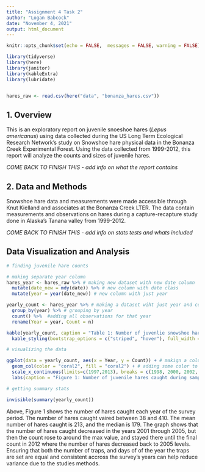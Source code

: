 ```yaml
---
title: "Assignment 4 Task 2"
author: "Logan Babcock"
date: "November 4, 2021"
output: html_document
---
```


```r
knitr::opts_chunk$set(echo = FALSE,  messages = FALSE, warning = FALSE)

library(tidyverse)
library(here)
library(janitor)
library(kableExtra)
library(lubridate)


hares_raw <- read.csv(here("data", "bonanza_hares.csv"))

```

## 1. Overview
This is an exploratory report on juvenile snoeshoe hares (*Lepus americanus*) using data collected during the  US Long Term Ecological Research Network's study on Snowshoe hare physical data in the Bonanza Creek Experimental Forest. Using the data collected from 1999-2012, this report will analyze the counts and sizes of juvenile hares.

*COME BACK TO FINISH THIS  - add info on what the report contains*

## 2. Data and Methods
Snowshoe hare data and measurements were made accessible through Knut Kielland and associates at the Bonanza Creek LTER. The data contain measurements and observations on hares during a capture-recapture study done in Alaska's Tanana valley from 1999-2012. 

*COME BACK TO FINISH THIS - add info on stats tests and whats included* 

## Data Visualization and Analysis
```r

# finding juvenile hare counts

# making separate year column
hares_year <- hares_raw %>% # making new dataset with new date column
  mutate(date_new = mdy(date)) %>% # new column with date class
  mutate(year = year(date_new)) # new column with just year

yearly_count <- hares_year %>% # making a dataset wiht just year and count
  group_by(year) %>% # grouping by year
  count() %>%  #adding all observations for that year
  rename(Year = year, Count = n)

kable(yearly_count, caption = "Table 1: Number of juvenlie snowshoe hares caught per year" , align = "l") %>% # making a finalized table with title
  kable_styling(bootstrap_options = c("striped", "hover"), full_width = F, position = "left", wraptable_width = 0) # customizing table

# visualizing the data

ggplot(data = yearly_count, aes(x = Year, y = Count)) + # makign a column chart to display counts
  geom_col(color = "coral2", fill = "coral2") + # adding some color to the graph
  scale_x_continuous(limits=c(1997,2013), breaks = c(1998, 2000, 2002, 2004, 2006, 2008, 2010, 2012)) + #setting the x ais labels
  labs(caption = "Figure 1: Number of juvenile hares caught during sampling from 1998-2012, shown through bar chart with height representing number of individual hares.", title = "Hares caught each year (Babcock)") # adding a title and figure caption

# getting summary stats

invisible(summary(yearly_count))

```


Above, Figure 1 shows the number of hares caught each year of the survey period. The number of hares caught vaired between 38 and 410. The mean number of hares caught is 213, and the median is 179. The graph shows that the number of hares caught decreased in the years 2001 through 2005, but then the count rose to around the max value, and stayed there until the final count in 2012 where the number of hares decreased back to 2005 levels. Ensuring that both the number of traps, and days of of the year the traps are set are equal and consistent accross the survey's years can help reduce variance due to the studies methods. 